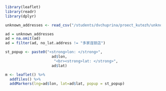 ```r
library(leaflet)
library(readr)
library(dplyr)
```

```r
unknown_addresses <- read_csv("/students/dvchuprina/proect_kutezh/unknown_addresses.csv")
```

```r
ad = unknown_addresses
ad = na.omit(ad)
ad = filter(ad, no_lat.address != "多家连锁店")

```

```r
st_popup <- paste0("<strong>lon: </strong>", 
                     ad$lon, 
                      "<br><strong>lat: </strong>", 
                     ad$lat)

m <- leaflet() %>%
  addTiles() %>%
  addMarkers(lng=ad$lon, lat=ad$lat, popup = st_popup)
```

